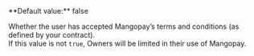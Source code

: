   
<ParamField body="TermsAndConditionsAccepted" type="boolean" required>   
**Default value:** false

Whether the user has accepted Mangopay’s terms and conditions (as defined by your contract).   
If this value is not `true`, Owners will be limited in their use of Mangopay.  
</ParamField>